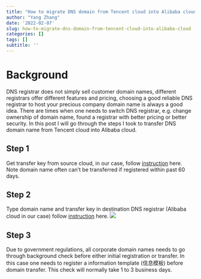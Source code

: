 ```yaml
---
title: "How to migrate DNS domain from Tencent cloud into Alibaba cloud"
author: "Yang Zhang"
date: '2022-02-07'
slug: how-to-migrate-dns-domain-from-tencent-cloud-into-alibaba-cloud
categories: []
tags: []
subtitle: ''
---
```


# Background
DNS registrar does not simply sell customer domain names, different registrars offer different features and pricing, choosing a good reliable DNS registrar to host your precious company domain name is always a good idea. There are times when one needs to switch DNS registrar, e.g. change ownership of domain name, found a registrar with better pricing or better security. In this post I will go through the steps I took to transfer DNS domain name from Tencent cloud into Alibaba cloud.

## Step 1

Get transfer key from source cloud, in our case, follow
[instruction](https://cloud.tencent.com/document/product/242/9691) here.
Note domain name often can't be transferred if registered within past 60 days.

## Step 2
Type domain name and transfer key in destination DNS registrar (Alibaba cloud in our case) follow 
[instruction](https://wanwang.aliyun.com/domain/transfers) here.
![](DNS_transfer.png)

## Step 3
Due to government regulations, all corporate domain names needs to go through background check before either initial registration or transfer. In this case one needs to register a information template (信息模板) before domain transfer.
This check will normally take 1 to 3 business days.
